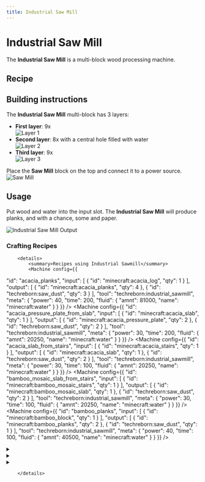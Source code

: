 ```yaml
---
title: Industrial Saw Mill
---
```


<ItemImage file="industrial_sawmill" alt="Industrial Saw Mill" size="200" />

# Industrial Saw Mill

The **Industrial Saw Mill** is a multi-block wood processing machine.

## Recipe

<CraftingTable recipe="input techreborn:refined_iron_ingot techreborn:advanced_circuit techreborn:refined_iron_ingot input techreborn:diamond_saw_blade techreborn:diamond_saw_blade techreborn:diamond_saw_blade input techreborn:advanced_circuit techreborn:advanced_machine_block techreborn:advanced_circuit output techreborn:saw_mill"/>

## Building instructions

The **Industrial Saw Mill** multi-block has 3 layers:

- **First layer**: 9x <McItem slug="techreborn:basic_machine_casing" inline={true}/>  
  <img src="/img/blocks/saw_mill_layer1.png" alt="Layer 1"/>
- **Second layer**: 8x <McItem slug="techreborn:advanced_machine_casing" inline={true}/> with a central hole filled with water  
  <img src="/img/blocks/saw_mill_layer2.png" alt="Layer 2"/>
- **Third layer**: 9x <McItem slug="techreborn:basic_machine_casing" inline={true}/>  
  <img src="/img/blocks/saw_mill_layer3.png" alt="Layer 3"/>

Place the **Saw Mill** block on the top and connect it to a power source.  
<img src="/img/blocks/saw_mill.png" alt="Saw Mill"/>

## Usage

Put wood and water into the input slot. The **Industrial Saw Mill** will produce planks, and with a chance, some <McItem slug="techreborn:saw_dust" inline={true}/> and paper.

<img src="/img/blocks/saw_mill_output.png" alt="Industrial Saw Mill Output"/>

### Crafting Recipes
		<details>
			<summary>Recipes using Industrial Sawmill</summary>
			<Machine config={{
  "id": "acacia_planks",
  "input": [
    {
      "id": "minecraft:acacia_log",
      "qty": 1
    }
  ],
  "output": [
    {
      "id": "minecraft:acacia_planks",
      "qty": 4
    },
    {
      "id": "techreborn:saw_dust",
      "qty": 3
    }
  ],
  "tool": "techreborn:industrial_sawmill",
  "meta": {
    "power": 40,
    "time": 200,
    "fluid": {
      "amnt": 81000,
      "name": "minecraft:water"
    }
  }
}} />
<Machine config={{
  "id": "acacia_pressure_plate_from_slab",
  "input": [
    {
      "id": "minecraft:acacia_slab",
      "qty": 1
    }
  ],
  "output": [
    {
      "id": "minecraft:acacia_pressure_plate",
      "qty": 2
    },
    {
      "id": "techreborn:saw_dust",
      "qty": 2
    }
  ],
  "tool": "techreborn:industrial_sawmill",
  "meta": {
    "power": 30,
    "time": 200,
    "fluid": {
      "amnt": 20250,
      "name": "minecraft:water"
    }
  }
}} />
<Machine config={{
  "id": "acacia_slab_from_stairs",
  "input": [
    {
      "id": "minecraft:acacia_stairs",
      "qty": 1
    }
  ],
  "output": [
    {
      "id": "minecraft:acacia_slab",
      "qty": 1
    },
    {
      "id": "techreborn:saw_dust",
      "qty": 2
    }
  ],
  "tool": "techreborn:industrial_sawmill",
  "meta": {
    "power": 30,
    "time": 100,
    "fluid": {
      "amnt": 20250,
      "name": "minecraft:water"
    }
  }
}} />
<Machine config={{
  "id": "bamboo_mosaic_slab_from_stairs",
  "input": [
    {
      "id": "minecraft:bamboo_mosaic_stairs",
      "qty": 1
    }
  ],
  "output": [
    {
      "id": "minecraft:bamboo_mosaic_slab",
      "qty": 1
    },
    {
      "id": "techreborn:saw_dust",
      "qty": 2
    }
  ],
  "tool": "techreborn:industrial_sawmill",
  "meta": {
    "power": 30,
    "time": 100,
    "fluid": {
      "amnt": 20250,
      "name": "minecraft:water"
    }
  }
}} />
<Machine config={{
  "id": "bamboo_planks",
  "input": [
    {
      "id": "minecraft:bamboo_block",
      "qty": 1
    }
  ],
  "output": [
    {
      "id": "minecraft:bamboo_planks",
      "qty": 2
    },
    {
      "id": "techreborn:saw_dust",
      "qty": 1
    }
  ],
  "tool": "techreborn:industrial_sawmill",
  "meta": {
    "power": 40,
    "time": 100,
    "fluid": {
      "amnt": 40500,
      "name": "minecraft:water"
    }
  }
}} />
<details>
				<summary><McItem slug="minecraft:bamboo_pressure_plate" /></summary>
				<Machine config={{
  "id": "bamboo_pressure_plate_from_slab",
  "input": [
    {
      "id": "minecraft:bamboo_slab",
      "qty": 1
    }
  ],
  "output": [
    {
      "id": "minecraft:bamboo_pressure_plate",
      "qty": 2
    },
    {
      "id": "techreborn:saw_dust",
      "qty": 2
    }
  ],
  "tool": "techreborn:industrial_sawmill",
  "meta": {
    "power": 30,
    "time": 200,
    "fluid": {
      "amnt": 20250,
      "name": "minecraft:water"
    }
  }
}} />
<Machine config={{
  "id": "bamboo_pressure_plate_from_slab_2",
  "input": [
    {
      "id": "minecraft:bamboo_mosaic_slab",
      "qty": 1
    }
  ],
  "output": [
    {
      "id": "minecraft:bamboo_pressure_plate",
      "qty": 2
    },
    {
      "id": "techreborn:saw_dust",
      "qty": 2
    }
  ],
  "tool": "techreborn:industrial_sawmill",
  "meta": {
    "power": 30,
    "time": 200,
    "fluid": {
      "amnt": 20250,
      "name": "minecraft:water"
    }
  }
}} />
				</details>
<Machine config={{
  "id": "bamboo_slab_from_stairs",
  "input": [
    {
      "id": "minecraft:bamboo_stairs",
      "qty": 1
    }
  ],
  "output": [
    {
      "id": "minecraft:bamboo_slab",
      "qty": 1
    },
    {
      "id": "techreborn:saw_dust",
      "qty": 2
    }
  ],
  "tool": "techreborn:industrial_sawmill",
  "meta": {
    "power": 30,
    "time": 100,
    "fluid": {
      "amnt": 20250,
      "name": "minecraft:water"
    }
  }
}} />
<Machine config={{
  "id": "birch_planks",
  "input": [
    {
      "id": "minecraft:birch_log",
      "qty": 1
    }
  ],
  "output": [
    {
      "id": "minecraft:birch_planks",
      "qty": 4
    },
    {
      "id": "techreborn:saw_dust",
      "qty": 3
    }
  ],
  "tool": "techreborn:industrial_sawmill",
  "meta": {
    "power": 40,
    "time": 200,
    "fluid": {
      "amnt": 81000,
      "name": "minecraft:water"
    }
  }
}} />
<Machine config={{
  "id": "birch_pressure_plate_from_slab",
  "input": [
    {
      "id": "minecraft:birch_slab",
      "qty": 1
    }
  ],
  "output": [
    {
      "id": "minecraft:birch_pressure_plate",
      "qty": 2
    },
    {
      "id": "techreborn:saw_dust",
      "qty": 2
    }
  ],
  "tool": "techreborn:industrial_sawmill",
  "meta": {
    "power": 30,
    "time": 200,
    "fluid": {
      "amnt": 20250,
      "name": "minecraft:water"
    }
  }
}} />
<Machine config={{
  "id": "birch_slab_from_stairs",
  "input": [
    {
      "id": "minecraft:birch_stairs",
      "qty": 1
    }
  ],
  "output": [
    {
      "id": "minecraft:birch_slab",
      "qty": 1
    },
    {
      "id": "techreborn:saw_dust",
      "qty": 2
    }
  ],
  "tool": "techreborn:industrial_sawmill",
  "meta": {
    "power": 30,
    "time": 100,
    "fluid": {
      "amnt": 20250,
      "name": "minecraft:water"
    }
  }
}} />
<Machine config={{
  "id": "cherry_planks",
  "input": [
    {
      "id": "minecraft:cherry_log",
      "qty": 1
    }
  ],
  "output": [
    {
      "id": "minecraft:cherry_planks",
      "qty": 4
    },
    {
      "id": "techreborn:saw_dust",
      "qty": 3
    }
  ],
  "tool": "techreborn:industrial_sawmill",
  "meta": {
    "power": 40,
    "time": 200,
    "fluid": {
      "amnt": 81000,
      "name": "minecraft:water"
    }
  }
}} />
<Machine config={{
  "id": "cherry_pressure_plate_from_slab",
  "input": [
    {
      "id": "minecraft:cherry_slab",
      "qty": 1
    }
  ],
  "output": [
    {
      "id": "minecraft:cherry_pressure_plate",
      "qty": 2
    },
    {
      "id": "techreborn:saw_dust",
      "qty": 2
    }
  ],
  "tool": "techreborn:industrial_sawmill",
  "meta": {
    "power": 30,
    "time": 200,
    "fluid": {
      "amnt": 20250,
      "name": "minecraft:water"
    }
  }
}} />
<Machine config={{
  "id": "cherry_slab_from_stairs",
  "input": [
    {
      "id": "minecraft:cherry_stairs",
      "qty": 1
    }
  ],
  "output": [
    {
      "id": "minecraft:cherry_slab",
      "qty": 1
    },
    {
      "id": "techreborn:saw_dust",
      "qty": 2
    }
  ],
  "tool": "techreborn:industrial_sawmill",
  "meta": {
    "power": 30,
    "time": 100,
    "fluid": {
      "amnt": 20250,
      "name": "minecraft:water"
    }
  }
}} />
<Machine config={{
  "id": "crimson_planks",
  "input": [
    {
      "id": "minecraft:crimson_stem",
      "qty": 1
    }
  ],
  "output": [
    {
      "id": "minecraft:crimson_planks",
      "qty": 4
    },
    {
      "id": "techreborn:saw_dust",
      "qty": 3
    }
  ],
  "tool": "techreborn:industrial_sawmill",
  "meta": {
    "power": 40,
    "time": 200,
    "fluid": {
      "amnt": 81000,
      "name": "minecraft:water"
    }
  }
}} />
<Machine config={{
  "id": "crimson_pressure_plate_from_slab",
  "input": [
    {
      "id": "minecraft:crimson_slab",
      "qty": 1
    }
  ],
  "output": [
    {
      "id": "minecraft:crimson_pressure_plate",
      "qty": 2
    },
    {
      "id": "techreborn:saw_dust",
      "qty": 2
    }
  ],
  "tool": "techreborn:industrial_sawmill",
  "meta": {
    "power": 30,
    "time": 200,
    "fluid": {
      "amnt": 20250,
      "name": "minecraft:water"
    }
  }
}} />
<Machine config={{
  "id": "crimson_slab_from_stairs",
  "input": [
    {
      "id": "minecraft:crimson_stairs",
      "qty": 1
    }
  ],
  "output": [
    {
      "id": "minecraft:crimson_slab",
      "qty": 1
    },
    {
      "id": "techreborn:saw_dust",
      "qty": 2
    }
  ],
  "tool": "techreborn:industrial_sawmill",
  "meta": {
    "power": 30,
    "time": 100,
    "fluid": {
      "amnt": 20250,
      "name": "minecraft:water"
    }
  }
}} />
<Machine config={{
  "id": "dark_oak_planks",
  "input": [
    {
      "id": "minecraft:dark_oak_log",
      "qty": 1
    }
  ],
  "output": [
    {
      "id": "minecraft:dark_oak_planks",
      "qty": 4
    },
    {
      "id": "techreborn:saw_dust",
      "qty": 3
    }
  ],
  "tool": "techreborn:industrial_sawmill",
  "meta": {
    "power": 40,
    "time": 200,
    "fluid": {
      "amnt": 81000,
      "name": "minecraft:water"
    }
  }
}} />
<Machine config={{
  "id": "dark_oak_pressure_plate_from_slab",
  "input": [
    {
      "id": "minecraft:dark_oak_slab",
      "qty": 1
    }
  ],
  "output": [
    {
      "id": "minecraft:dark_oak_pressure_plate",
      "qty": 2
    },
    {
      "id": "techreborn:saw_dust",
      "qty": 2
    }
  ],
  "tool": "techreborn:industrial_sawmill",
  "meta": {
    "power": 30,
    "time": 200,
    "fluid": {
      "amnt": 20250,
      "name": "minecraft:water"
    }
  }
}} />
<Machine config={{
  "id": "dark_oak_slab_from_stairs",
  "input": [
    {
      "id": "minecraft:dark_oak_stairs",
      "qty": 1
    }
  ],
  "output": [
    {
      "id": "minecraft:dark_oak_slab",
      "qty": 1
    },
    {
      "id": "techreborn:saw_dust",
      "qty": 2
    }
  ],
  "tool": "techreborn:industrial_sawmill",
  "meta": {
    "power": 30,
    "time": 100,
    "fluid": {
      "amnt": 20250,
      "name": "minecraft:water"
    }
  }
}} />
<Machine config={{
  "id": "jungle_planks",
  "input": [
    {
      "id": "minecraft:jungle_log",
      "qty": 1
    }
  ],
  "output": [
    {
      "id": "minecraft:jungle_planks",
      "qty": 4
    },
    {
      "id": "techreborn:saw_dust",
      "qty": 3
    }
  ],
  "tool": "techreborn:industrial_sawmill",
  "meta": {
    "power": 40,
    "time": 200,
    "fluid": {
      "amnt": 81000,
      "name": "minecraft:water"
    }
  }
}} />
<Machine config={{
  "id": "jungle_pressure_plate_from_slab",
  "input": [
    {
      "id": "minecraft:jungle_slab",
      "qty": 1
    }
  ],
  "output": [
    {
      "id": "minecraft:jungle_pressure_plate",
      "qty": 2
    },
    {
      "id": "techreborn:saw_dust",
      "qty": 2
    }
  ],
  "tool": "techreborn:industrial_sawmill",
  "meta": {
    "power": 30,
    "time": 200,
    "fluid": {
      "amnt": 20250,
      "name": "minecraft:water"
    }
  }
}} />
<Machine config={{
  "id": "jungle_slab_from_stairs",
  "input": [
    {
      "id": "minecraft:jungle_stairs",
      "qty": 1
    }
  ],
  "output": [
    {
      "id": "minecraft:jungle_slab",
      "qty": 1
    },
    {
      "id": "techreborn:saw_dust",
      "qty": 2
    }
  ],
  "tool": "techreborn:industrial_sawmill",
  "meta": {
    "power": 30,
    "time": 100,
    "fluid": {
      "amnt": 20250,
      "name": "minecraft:water"
    }
  }
}} />
<Machine config={{
  "id": "mangrove_planks",
  "input": [
    {
      "id": "minecraft:mangrove_log",
      "qty": 1
    }
  ],
  "output": [
    {
      "id": "minecraft:mangrove_planks",
      "qty": 4
    },
    {
      "id": "techreborn:saw_dust",
      "qty": 3
    }
  ],
  "tool": "techreborn:industrial_sawmill",
  "meta": {
    "power": 40,
    "time": 200,
    "fluid": {
      "amnt": 81000,
      "name": "minecraft:water"
    }
  }
}} />
<Machine config={{
  "id": "mangrove_pressure_plate_from_slab",
  "input": [
    {
      "id": "minecraft:mangrove_slab",
      "qty": 1
    }
  ],
  "output": [
    {
      "id": "minecraft:mangrove_pressure_plate",
      "qty": 2
    },
    {
      "id": "techreborn:saw_dust",
      "qty": 2
    }
  ],
  "tool": "techreborn:industrial_sawmill",
  "meta": {
    "power": 30,
    "time": 200,
    "fluid": {
      "amnt": 20250,
      "name": "minecraft:water"
    }
  }
}} />
<Machine config={{
  "id": "mangrove_slab_from_stairs",
  "input": [
    {
      "id": "minecraft:mangrove_stairs",
      "qty": 1
    }
  ],
  "output": [
    {
      "id": "minecraft:mangrove_slab",
      "qty": 1
    },
    {
      "id": "techreborn:saw_dust",
      "qty": 2
    }
  ],
  "tool": "techreborn:industrial_sawmill",
  "meta": {
    "power": 30,
    "time": 100,
    "fluid": {
      "amnt": 20250,
      "name": "minecraft:water"
    }
  }
}} />
<Machine config={{
  "id": "oak_planks",
  "input": [
    {
      "id": "minecraft:oak_log",
      "qty": 1
    }
  ],
  "output": [
    {
      "id": "minecraft:oak_planks",
      "qty": 4
    },
    {
      "id": "techreborn:saw_dust",
      "qty": 3
    }
  ],
  "tool": "techreborn:industrial_sawmill",
  "meta": {
    "power": 40,
    "time": 200,
    "fluid": {
      "amnt": 81000,
      "name": "minecraft:water"
    }
  }
}} />
<Machine config={{
  "id": "oak_pressure_plate_from_slab",
  "input": [
    {
      "id": "minecraft:oak_slab",
      "qty": 1
    }
  ],
  "output": [
    {
      "id": "minecraft:oak_pressure_plate",
      "qty": 2
    },
    {
      "id": "techreborn:saw_dust",
      "qty": 2
    }
  ],
  "tool": "techreborn:industrial_sawmill",
  "meta": {
    "power": 30,
    "time": 200,
    "fluid": {
      "amnt": 20250,
      "name": "minecraft:water"
    }
  }
}} />
<Machine config={{
  "id": "oak_slab_from_stairs",
  "input": [
    {
      "id": "minecraft:oak_stairs",
      "qty": 1
    }
  ],
  "output": [
    {
      "id": "minecraft:oak_slab",
      "qty": 1
    },
    {
      "id": "techreborn:saw_dust",
      "qty": 2
    }
  ],
  "tool": "techreborn:industrial_sawmill",
  "meta": {
    "power": 30,
    "time": 100,
    "fluid": {
      "amnt": 20250,
      "name": "minecraft:water"
    }
  }
}} />
<Machine config={{
  "id": "pale_oak_planks",
  "input": [
    {
      "id": "minecraft:pale_oak_log",
      "qty": 1
    }
  ],
  "output": [
    {
      "id": "minecraft:pale_oak_planks",
      "qty": 4
    },
    {
      "id": "techreborn:saw_dust",
      "qty": 3
    }
  ],
  "tool": "techreborn:industrial_sawmill",
  "meta": {
    "power": 40,
    "time": 200,
    "fluid": {
      "amnt": 81000,
      "name": "minecraft:water"
    }
  }
}} />
<Machine config={{
  "id": "pale_oak_pressure_plate_from_slab",
  "input": [
    {
      "id": "minecraft:pale_oak_slab",
      "qty": 1
    }
  ],
  "output": [
    {
      "id": "minecraft:pale_oak_pressure_plate",
      "qty": 2
    },
    {
      "id": "techreborn:saw_dust",
      "qty": 2
    }
  ],
  "tool": "techreborn:industrial_sawmill",
  "meta": {
    "power": 30,
    "time": 200,
    "fluid": {
      "amnt": 20250,
      "name": "minecraft:water"
    }
  }
}} />
<Machine config={{
  "id": "pale_oak_slab_from_stairs",
  "input": [
    {
      "id": "minecraft:pale_oak_stairs",
      "qty": 1
    }
  ],
  "output": [
    {
      "id": "minecraft:pale_oak_slab",
      "qty": 1
    },
    {
      "id": "techreborn:saw_dust",
      "qty": 2
    }
  ],
  "tool": "techreborn:industrial_sawmill",
  "meta": {
    "power": 30,
    "time": 100,
    "fluid": {
      "amnt": 20250,
      "name": "minecraft:water"
    }
  }
}} />
<Machine config={{
  "id": "rubber_planks",
  "input": [
    {
      "id": "techreborn:rubber_log",
      "qty": 1
    }
  ],
  "output": [
    {
      "id": "techreborn:rubber_planks",
      "qty": 4
    },
    {
      "id": "techreborn:saw_dust",
      "qty": 3
    }
  ],
  "tool": "techreborn:industrial_sawmill",
  "meta": {
    "power": 40,
    "time": 200,
    "fluid": {
      "amnt": 81000,
      "name": "minecraft:water"
    }
  }
}} />
<Machine config={{
  "id": "rubber_pressure_plate_from_slab",
  "input": [
    {
      "id": "techreborn:rubber_slab",
      "qty": 1
    }
  ],
  "output": [
    {
      "id": "techreborn:rubber_pressure_plate",
      "qty": 2
    },
    {
      "id": "techreborn:saw_dust",
      "qty": 2
    }
  ],
  "tool": "techreborn:industrial_sawmill",
  "meta": {
    "power": 30,
    "time": 200,
    "fluid": {
      "amnt": 20250,
      "name": "minecraft:water"
    }
  }
}} />
<Machine config={{
  "id": "rubber_slab_from_stairs",
  "input": [
    {
      "id": "techreborn:rubber_stair",
      "qty": 1
    }
  ],
  "output": [
    {
      "id": "techreborn:rubber_slab",
      "qty": 1
    },
    {
      "id": "techreborn:saw_dust",
      "qty": 2
    }
  ],
  "tool": "techreborn:industrial_sawmill",
  "meta": {
    "power": 30,
    "time": 100,
    "fluid": {
      "amnt": 20250,
      "name": "minecraft:water"
    }
  }
}} />
<details>
				<summary><McItem slug="techreborn:saw_dust" /></summary>
				<Machine config={{
  "id": "saw_dust_from_planks",
  "input": [
    {
      "id": "minecraft:oak_planks",
      "qty": 1
    }
  ],
  "output": [
    {
      "id": "techreborn:saw_dust",
      "qty": 8
    }
  ],
  "tool": "techreborn:industrial_sawmill",
  "meta": {
    "power": 30,
    "time": 200,
    "fluid": {
      "amnt": 81000,
      "name": "minecraft:water"
    }
  }
}} />
<Machine config={{
  "id": "saw_dust_from_signs",
  "input": [
    {
      "id": "minecraft:oak_sign",
      "qty": 1
    }
  ],
  "output": [
    {
      "id": "techreborn:saw_dust",
      "qty": 1
    }
  ],
  "tool": "techreborn:industrial_sawmill",
  "meta": {
    "power": 30,
    "time": 200,
    "fluid": {
      "amnt": 10125,
      "name": "minecraft:water"
    }
  }
}} />
<Machine config={{
  "id": "saw_dust_from_wooden_doors",
  "input": [
    {
      "id": "minecraft:oak_wood_door",
      "qty": 1
    }
  ],
  "output": [
    {
      "id": "techreborn:saw_dust",
      "qty": 3
    }
  ],
  "tool": "techreborn:industrial_sawmill",
  "meta": {
    "power": 30,
    "time": 200,
    "fluid": {
      "amnt": 30375,
      "name": "minecraft:water"
    }
  }
}} />
<Machine config={{
  "id": "saw_dust_from_wooden_fences",
  "input": [
    {
      "id": "minecraft:oak_fence",
      "qty": 1
    }
  ],
  "output": [
    {
      "id": "techreborn:saw_dust",
      "qty": 1
    }
  ],
  "tool": "techreborn:industrial_sawmill",
  "meta": {
    "power": 30,
    "time": 200,
    "fluid": {
      "amnt": 10125,
      "name": "minecraft:water"
    }
  }
}} />
<Machine config={{
  "id": "saw_dust_from_wooden_pressure_plates",
  "input": [
    {
      "id": "minecraft:oak_pressure_plate",
      "qty": 1
    }
  ],
  "output": [
    {
      "id": "techreborn:saw_dust",
      "qty": 1
    }
  ],
  "tool": "techreborn:industrial_sawmill",
  "meta": {
    "power": 30,
    "time": 200,
    "fluid": {
      "amnt": 10125,
      "name": "minecraft:water"
    }
  }
}} />
<Machine config={{
  "id": "saw_dust_from_wooden_trapdoors",
  "input": [
    {
      "id": "minecraft:oak_trapdoor",
      "qty": 1
    }
  ],
  "output": [
    {
      "id": "techreborn:saw_dust",
      "qty": 1
    }
  ],
  "tool": "techreborn:industrial_sawmill",
  "meta": {
    "power": 30,
    "time": 200,
    "fluid": {
      "amnt": 10125,
      "name": "minecraft:water"
    }
  }
}} />
				</details>
<details>
				<summary><McItem slug="techreborn:saw_small_dust" /></summary>
				<Machine config={{
  "id": "saw_small_dust_from_bowl",
  "input": [
    {
      "id": "minecraft:bowl",
      "qty": 1
    }
  ],
  "output": [
    {
      "id": "techreborn:saw_small_dust",
      "qty": 2
    }
  ],
  "tool": "techreborn:industrial_sawmill",
  "meta": {
    "power": 30,
    "time": 100,
    "fluid": {
      "amnt": 8100,
      "name": "minecraft:water"
    }
  }
}} />
<Machine config={{
  "id": "saw_small_dust_from_mangrove_roots",
  "input": [
    {
      "id": "minecraft:mangrove_root",
      "qty": 1
    }
  ],
  "output": [
    {
      "id": "techreborn:saw_small_dust",
      "qty": 2
    }
  ],
  "tool": "techreborn:industrial_sawmill",
  "meta": {
    "power": 30,
    "time": 100,
    "fluid": {
      "amnt": 8100,
      "name": "minecraft:water"
    }
  }
}} />
<Machine config={{
  "id": "saw_small_dust_from_treetap",
  "input": [
    {
      "id": "techreborn:treetap",
      "qty": 1
    }
  ],
  "output": [
    {
      "id": "techreborn:saw_small_dust",
      "qty": 3
    }
  ],
  "tool": "techreborn:industrial_sawmill",
  "meta": {
    "power": 30,
    "time": 100,
    "fluid": {
      "amnt": 8100,
      "name": "minecraft:water"
    }
  }
}} />
<Machine config={{
  "id": "saw_small_dust_from_wooden_axe",
  "input": [
    {
      "id": "minecraft:wooden_axe",
      "qty": 1
    }
  ],
  "output": [
    {
      "id": "techreborn:saw_small_dust",
      "qty": 5
    }
  ],
  "tool": "techreborn:industrial_sawmill",
  "meta": {
    "power": 30,
    "time": 100,
    "fluid": {
      "amnt": 8100,
      "name": "minecraft:water"
    }
  }
}} />
<Machine config={{
  "id": "saw_small_dust_from_wooden_buttons",
  "input": [
    {
      "id": "minecraft:oak_button",
      "qty": 1
    }
  ],
  "output": [
    {
      "id": "techreborn:saw_small_dust",
      "qty": 1
    }
  ],
  "tool": "techreborn:industrial_sawmill",
  "meta": {
    "power": 20,
    "time": 50,
    "fluid": {
      "amnt": 4050,
      "name": "minecraft:water"
    }
  }
}} />
<Machine config={{
  "id": "saw_small_dust_from_wooden_hoe",
  "input": [
    {
      "id": "minecraft:wooden_hoe",
      "qty": 1
    }
  ],
  "output": [
    {
      "id": "techreborn:saw_small_dust",
      "qty": 3
    }
  ],
  "tool": "techreborn:industrial_sawmill",
  "meta": {
    "power": 30,
    "time": 100,
    "fluid": {
      "amnt": 8100,
      "name": "minecraft:water"
    }
  }
}} />
<Machine config={{
  "id": "saw_small_dust_from_wooden_pickaxe",
  "input": [
    {
      "id": "minecraft:wooden_pickaxe",
      "qty": 1
    }
  ],
  "output": [
    {
      "id": "techreborn:saw_small_dust",
      "qty": 5
    }
  ],
  "tool": "techreborn:industrial_sawmill",
  "meta": {
    "power": 30,
    "time": 100,
    "fluid": {
      "amnt": 8100,
      "name": "minecraft:water"
    }
  }
}} />
<Machine config={{
  "id": "saw_small_dust_from_wooden_shovel",
  "input": [
    {
      "id": "minecraft:wooden_shovel",
      "qty": 1
    }
  ],
  "output": [
    {
      "id": "techreborn:saw_small_dust",
      "qty": 2
    }
  ],
  "tool": "techreborn:industrial_sawmill",
  "meta": {
    "power": 30,
    "time": 100,
    "fluid": {
      "amnt": 8100,
      "name": "minecraft:water"
    }
  }
}} />
<Machine config={{
  "id": "saw_small_dust_from_wooden_sword",
  "input": [
    {
      "id": "minecraft:wooden_sword",
      "qty": 1
    }
  ],
  "output": [
    {
      "id": "techreborn:saw_small_dust",
      "qty": 2
    }
  ],
  "tool": "techreborn:industrial_sawmill",
  "meta": {
    "power": 30,
    "time": 100,
    "fluid": {
      "amnt": 8100,
      "name": "minecraft:water"
    }
  }
}} />
				</details>
<Machine config={{
  "id": "spruce_planks",
  "input": [
    {
      "id": "minecraft:spruce_log",
      "qty": 1
    }
  ],
  "output": [
    {
      "id": "minecraft:spruce_planks",
      "qty": 4
    },
    {
      "id": "techreborn:saw_dust",
      "qty": 3
    }
  ],
  "tool": "techreborn:industrial_sawmill",
  "meta": {
    "power": 40,
    "time": 200,
    "fluid": {
      "amnt": 81000,
      "name": "minecraft:water"
    }
  }
}} />
<Machine config={{
  "id": "spruce_pressure_plate_from_slab",
  "input": [
    {
      "id": "minecraft:spruce_slab",
      "qty": 1
    }
  ],
  "output": [
    {
      "id": "minecraft:spruce_pressure_plate",
      "qty": 2
    },
    {
      "id": "techreborn:saw_dust",
      "qty": 2
    }
  ],
  "tool": "techreborn:industrial_sawmill",
  "meta": {
    "power": 30,
    "time": 200,
    "fluid": {
      "amnt": 20250,
      "name": "minecraft:water"
    }
  }
}} />
<Machine config={{
  "id": "spruce_slab_from_stairs",
  "input": [
    {
      "id": "minecraft:spruce_stairs",
      "qty": 1
    }
  ],
  "output": [
    {
      "id": "minecraft:spruce_slab",
      "qty": 1
    },
    {
      "id": "techreborn:saw_dust",
      "qty": 2
    }
  ],
  "tool": "techreborn:industrial_sawmill",
  "meta": {
    "power": 30,
    "time": 100,
    "fluid": {
      "amnt": 20250,
      "name": "minecraft:water"
    }
  }
}} />
<Machine config={{
  "id": "warped_planks",
  "input": [
    {
      "id": "minecraft:warped_stem",
      "qty": 1
    }
  ],
  "output": [
    {
      "id": "minecraft:warped_planks",
      "qty": 4
    },
    {
      "id": "techreborn:saw_dust",
      "qty": 3
    }
  ],
  "tool": "techreborn:industrial_sawmill",
  "meta": {
    "power": 40,
    "time": 200,
    "fluid": {
      "amnt": 81000,
      "name": "minecraft:water"
    }
  }
}} />
<Machine config={{
  "id": "warped_pressure_plate_from_slab",
  "input": [
    {
      "id": "minecraft:warped_slab",
      "qty": 1
    }
  ],
  "output": [
    {
      "id": "minecraft:warped_pressure_plate",
      "qty": 2
    },
    {
      "id": "techreborn:saw_dust",
      "qty": 2
    }
  ],
  "tool": "techreborn:industrial_sawmill",
  "meta": {
    "power": 30,
    "time": 200,
    "fluid": {
      "amnt": 20250,
      "name": "minecraft:water"
    }
  }
}} />
<Machine config={{
  "id": "warped_slab_from_stairs",
  "input": [
    {
      "id": "minecraft:warped_stairs",
      "qty": 1
    }
  ],
  "output": [
    {
      "id": "minecraft:warped_slab",
      "qty": 1
    },
    {
      "id": "techreborn:saw_dust",
      "qty": 2
    }
  ],
  "tool": "techreborn:industrial_sawmill",
  "meta": {
    "power": 30,
    "time": 100,
    "fluid": {
      "amnt": 20250,
      "name": "minecraft:water"
    }
  }
}} />

		</details>